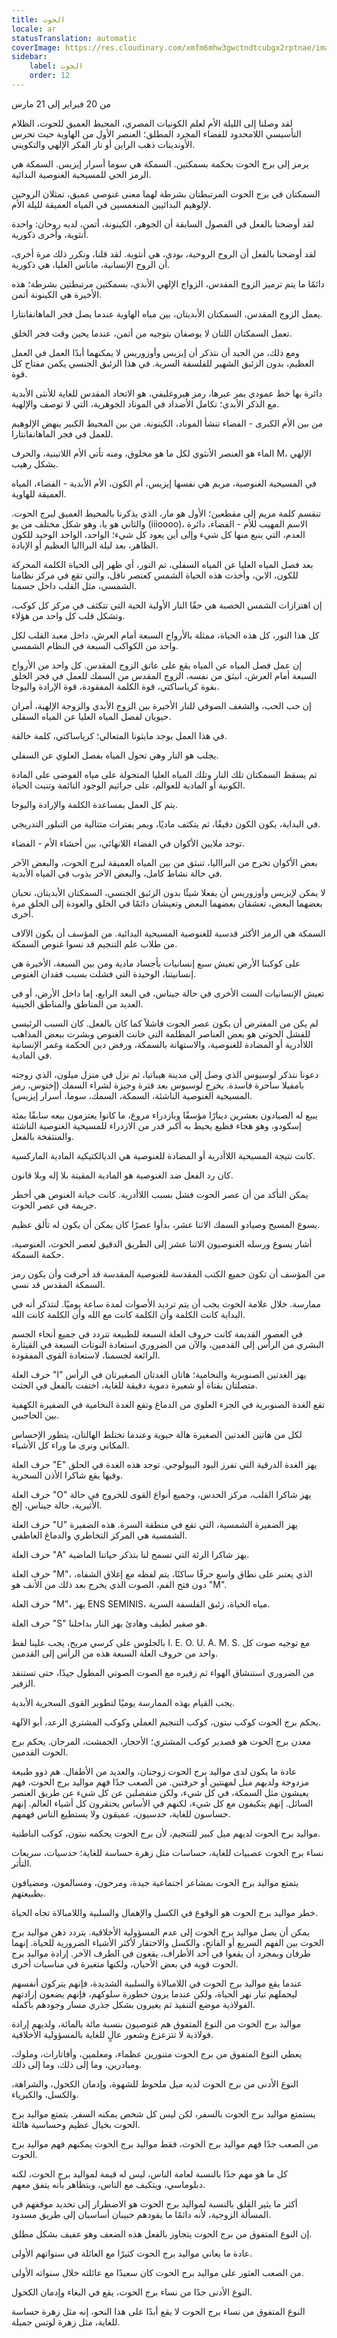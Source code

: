 ```yaml
---
title: الحوت
locale: ar
statusTranslation: automatic
coverImage: https://res.cloudinary.com/xmfm6mhw3gwctndtcubgx2rptnae/image/upload/v1741354450/small_cover_tratado_esoterico_de_astrologia_hermetica_6210a35442.webp
sidebar:
    label: الحوت
    order: 12
---
```

من 20 فبراير إلى 21 مارس

لقد وصلنا إلى الليلة الأم لعلم الكونيات المصري، المحيط العميق للحوت، الظلام التأسيسي اللامحدود للفضاء المجرد المطلق؛ العنصر الأول من الهاوية حيث تحرس الأوندينات ذهب الراين أو نار الفكر الإلهي والتكويني.

يرمز إلى برج الحوت بحكمة بسمكتين. السمكة هي سوما أسرار إيزيس. السمكة هي الرمز الحي للمسيحية الغنوصية البدائية.

السمكتان في برج الحوت المرتبطتان بشرطة لهما معنى غنوصي عميق، تمثلان الروحين لإلوهيم البدائيين المنغمسين في المياه العميقة لليلة الأم.

لقد أوضحنا بالفعل في الفصول السابقة أن الجوهر، الكينونة، أتمن، لديه روحان: واحدة أنثوية، وأخرى ذكورية.

لقد أوضحنا بالفعل أن الروح الروحية، بودي، هي أنثوية. لقد قلنا، ونكرر ذلك مرة أخرى، أن الروح الإنسانية، ماناس العليا، هي ذكورية.

دائمًا ما يتم ترميز الزوج المقدس، الزواج الإلهي الأبدي، بسمكتين مرتبطتين بشرطة؛ هذه الأخيرة هي الكينونة أتمن.

يعمل الزوج المقدس، السمكتان الأبديتان، بين مياه الهاوية عندما يصل فجر الماهانفانتارا.

تعمل السمكتان اللتان لا يوصفان بتوجيه من أتمن، عندما يحين وقت فجر الخلق.

ومع ذلك، من الجيد أن نتذكر أن إيزيس وأوزوريس لا يمكنهما أبدًا العمل في العمل العظيم، بدون الزئبق الشهير للفلسفة السرية. في هذا الزئبق الجنسي يكمن مفتاح كل قوة.

دائرة بها خط عمودي يمر عبرها، رمز هيروغليفي، هو الاتحاد المقدس للغاية للأنثى الأبدية مع الذكر الأبدي؛ تكامل الأضداد في الموناد الجوهرية، التي لا توصف والإلهية.

من بين الأم الكبرى - الفضاء تنشأ الموناد، الكينونة. من بين المحيط الكبير ينهض الإلوهيم للعمل في فجر الماهانفانتارا.

الماء هو العنصر الأنثوي لكل ما هو مخلوق، ومنه تأتي الأم اللاتينية، والحرف M، الإلهي بشكل رهيب.

في المسيحية الغنوصية، مريم هي نفسها إيزيس، أم الكون، الأم الأبدية - الفضاء، المياه العميقة للهاوية.

تنقسم كلمة مريم إلى مقطعين؛ الأول هو مار، الذي يذكرنا بالمحيط العميق لبرج الحوت. والثاني هو يا، وهو شكل مختلف من يو (iiioooo)، الاسم المهيب للأم - الفضاء، دائرة العدم، التي ينبع منها كل شيء وإلى أين يعود كل شيء؛ الواحد، الواحد الوحيد للكون الظاهر، بعد ليلة البرااليا العظيم أو الإبادة.

بعد فصل المياه العليا عن المياه السفلى، تم النور، أي ظهر إلى الحياة الكلمة المحركة للكون، الابن، وأخذت هذه الحياة الشمس كعنصر ناقل، والتي تقع في مركز نظامنا الشمسي، مثل القلب داخل جسمنا.

إن اهتزازات الشمس الخصبة هي حقًا النار الأولية الحية التي تتكثف في مركز كل كوكب، وتشكل قلب كل واحد من هؤلاء.

كل هذا النور، كل هذه الحياة، ممثلة بالأرواح السبعة أمام العرش، داخل معبد القلب لكل واحد من الكواكب السبعة في النظام الشمسي.

إن عمل فصل المياه عن المياه يقع على عاتق الزوج المقدس. كل واحد من الأرواح السبعة أمام العرش، انبثق من نفسه، الزوج المقدس من السمك للعمل في فجر الخلق بقوة كرياساكتي، قوة الكلمة المفقودة، قوة الإرادة واليوجا.

إن حب الحب، والشغف الصوفي للنار الأخيرة بين الزوج الأبدي والزوجة الإلهية، أمران حيويان لفصل المياه العليا عن المياه السفلى.

في هذا العمل يوجد مايثونا المتعالي؛ كرياساكتي، كلمة خالقة.

يجلب هو النار وهي تحول المياه بفصل العلوي عن السفلي.

ثم يسقط السمكتان تلك النار وتلك المياه العليا المتحولة على مياه الفوضى على المادة الكونية أو المادية للعوالم، على جراثيم الوجود النائمة وتنبت الحياة.

يتم كل العمل بمساعدة الكلمة والإرادة واليوجا.

في البداية، يكون الكون دقيقًا، ثم يتكثف ماديًا، ويمر بفترات متتالية من التبلور التدريجي.

توجد ملايين الأكوان في الفضاء اللانهائي، بين أحشاء الأم - الفضاء.

بعض الأكوان تخرج من البرااليا، تنبثق من بين المياه العميقة لبرج الحوت، والبعض الآخر في حالة نشاط كامل، والبعض الآخر يذوب في المياه الأبدية.

لا يمكن لإيزيس وأوزوريس أن يفعلا شيئًا بدون الزئبق الجنسي، السمكتان الأبديتان، تحبان بعضهما البعض، تعشقان بعضهما البعض وتعيشان دائمًا في الخلق والعودة إلى الخلق مرة أخرى.

السمكة هي الرمز الأكثر قدسية للغنوصية المسيحية البدائية. من المؤسف أن يكون الآلاف من طلاب علم التنجيم قد نسوا غنوص السمكة.

على كوكبنا الأرض تعيش سبع إنسانيات بأجساد مادية ومن بين السبعة، الأخيرة هي إنسانيتنا، الوحيدة التي فشلت بسبب فقدان الغنوص.

تعيش الإنسانيات الست الأخرى في حالة جيناس، في البعد الرابع، إما داخل الأرض، أو في العديد من المناطق والمناطق الجينية.

لم يكن من المفترض أن يكون عصر الحوت فاشلاً كما كان بالفعل. كان السبب الرئيسي للفشل الحوتي هو بعض العناصر المظلمة التي خانت الغنوص وبشرت ببعض المذاهب اللاأدرية أو المضادة للغنوصية، والاستهانة بالسمكة، ورفض دين الحكمة وغمر الإنسانية في المادية.

دعونا نتذكر لوسيوس الذي وصل إلى مدينة هيباتيا، ثم نزل في منزل ميلون، الذي زوجته بامفيلا ساحرة فاسدة. يخرج لوسيوس بعد فترة وجيزة لشراء السمك (إختوس، رمز المسيحية الغنوصية الناشئة، السمكة، السمك، سوما، أسرار إيزيس).

يبيع له الصيادون بعشرين دينارًا مؤسفًا وبازدراء مروع، ما كانوا يعتزمون بيعه سابقًا بمئة إسكودو، وهو هجاء فظيع يحيط به أكبر قدر من الازدراء للمسيحية الغنوصية الناشئة والمنتفخة بالفعل.

كانت نتيجة المسيحية اللاأدرية أو المضادة للغنوصية هي الديالكتيكية المادية الماركسية.

كان رد الفعل ضد الغنوصية هو المادية المقيتة بلا إله وبلا قانون.

يمكن التأكد من أن عصر الحوت فشل بسبب اللاأدرية. كانت خيانة الغنوص هي أخطر جريمة في عصر الحوت.

يسوع المسيح وصيادو السمك الاثنا عشر، بدأوا عصرًا كان يمكن أن يكون له تألق عظيم.

أشار يسوع ورسله الغنوصيون الاثنا عشر إلى الطريق الدقيق لعصر الحوت، الغنوصية، حكمة السمكة.

من المؤسف أن تكون جميع الكتب المقدسة للغنوصية المقدسة قد أحرقت وأن يكون رمز السمكة المقدس قد نسي.

ممارسة. خلال علامة الحوت يجب أن يتم ترديد الأصوات لمدة ساعة يوميًا. لنتذكر أنه في البداية كانت الكلمة وأن الكلمة كانت مع الله وأن الكلمة كانت الله.

في العصور القديمة كانت حروف العلة السبعة للطبيعة تتردد في جميع أنحاء الجسم البشري من الرأس إلى القدمين، والآن من الضروري استعادة النوتات السبعة في القيثارة الرائعة لجسمنا، لاستعادة القوى المفقودة.

حرف العلة "I" يهز الغدتين الصنوبرية والنخامية؛ هاتان الغدتان الصغيرتان في الرأس متصلتان بقناة أو شعيرة دموية دقيقة للغاية، اختفت بالفعل في الجثث.

تقع الغدة الصنوبرية في الجزء العلوي من الدماغ وتقع الغدة النخامية في الضفيرة الكهفية بين الحاجبين.

لكل من هاتين الغدتين الصغيرة هالة حيوية وعندما تختلط الهالتان، يتطور الإحساس المكاني ونرى ما وراء كل الأشياء.

حرف العلة "E" يهز الغدة الدرقية التي تفرز اليود البيولوجي. توجد هذه الغدة في الحلق وفيها يقع شاكرا الأذن السحرية.

حرف العلة "O" يهز شاكرا القلب، مركز الحدس، وجميع أنواع القوى للخروج في حالة الأثيرية، حالة جيناس، إلخ.

حرف العلة "U" يهز الضفيرة الشمسية، التي تقع في منطقة السرة. هذه الضفيرة الشمسية هي المركز التخاطري والدماغ العاطفي.

حرف العلة "A" يهز شاكرا الرئة التي تسمح لنا بتذكر حياتنا الماضية.

حرف العلة "M"، الذي يعتبر على نطاق واسع حرفًا ساكنًا، يتم لفظه مع إغلاق الشفاه، دون فتح الفم، الصوت الذي يخرج بعد ذلك من الأنف هو "M".

حرف العلة "M"، يهز ENS SEMINIS، مياه الحياة، زئبق الفلسفة السرية.

حرف العلة "S" هو صفير لطيف وهادئ يهز النار بداخلنا.

بالجلوس على كرسي مريح، يجب علينا لفظ I. E. O. U. A. M. S. مع توجيه صوت كل واحد من حروف العلة السبعة هذه من الرأس إلى القدمين.

من الضروري استنشاق الهواء ثم زفيره مع الصوت الصوتي المطول جيدًا، حتى تستنفد الزفير.

يجب القيام بهذه الممارسة يوميًا لتطوير القوى السحرية الأبدية.

يحكم برج الحوت كوكب نبتون، كوكب التنجيم العملي وكوكب المشتري الرعد، أبو الآلهة.

معدن برج الحوت هو قصدير كوكب المشتري؛ الأحجار، الجمشت، المرجان. يحكم برج الحوت القدمين.

عادة ما يكون لدى مواليد برج الحوت زوجتان، والعديد من الأطفال. هم ذوو طبيعة مزدوجة ولديهم ميل لمهنتين أو حرفتين. من الصعب جدًا فهم مواليد برج الحوت، فهم يعيشون مثل السمكة، في كل شيء، ولكن منفصلين عن كل شيء عن طريق العنصر السائل. إنهم يتكيفون مع كل شيء، لكنهم في الأساس يحتقرون كل أشياء العالم. إنهم حساسون للغاية، حدسيون، عميقون ولا يستطيع الناس فهمهم.

مواليد برج الحوت لديهم ميل كبير للتنجيم، لأن برج الحوت يحكمه نبتون، كوكب الباطنية.

نساء برج الحوت عصبيات للغاية، حساسات مثل زهرة حساسة للغاية؛ حدسيات، سريعات التأثر.

يتمتع مواليد برج الحوت بمشاعر اجتماعية جيدة، ومرحون، ومسالمون، ومضيافون بطبيعتهم.

خطر مواليد برج الحوت هو الوقوع في الكسل والإهمال والسلبية واللامبالاة تجاه الحياة.

يمكن أن يصل مواليد برج الحوت إلى عدم المسؤولية الأخلاقية. يتردد ذهن مواليد برج الحوت بين الفهم السريع أو الفاتح، والكسل والاحتقار لأكثر الأشياء الضرورية للحياة. إنهما طرفان وبمجرد أن يقعوا في أحد الأطراف، يقعون في الطرف الآخر. إرادة مواليد برج الحوت قوية في بعض الأحيان، ولكنها متغيرة في مناسبات أخرى.

عندما يقع مواليد برج الحوت في اللامبالاة والسلبية الشديدة، فإنهم يتركون أنفسهم ليحملهم تيار نهر الحياة، ولكن عندما يرون خطورة سلوكهم، فإنهم يضعون إرادتهم الفولاذية موضع التنفيذ ثم يغيرون بشكل جذري مسار وجودهم بأكمله.

مواليد برج الحوت من النوع المتفوق هم غنوصيون بنسبة مائة بالمائة، ولديهم إرادة فولاذية لا تتزعزع وشعور عالٍ للغاية بالمسؤولية الأخلاقية.

يعطي النوع المتفوق من برج الحوت متنورين عظماء، ومعلمين، وأفاتارات، وملوك، ومبادرين، وما إلى ذلك، وما إلى ذلك.

النوع الأدنى من برج الحوت لديه ميل ملحوظ للشهوة، وإدمان الكحول، والشراهة، والكسل، والكبرياء.

يستمتع مواليد برج الحوت بالسفر، لكن ليس كل شخص يمكنه السفر. يتمتع مواليد برج الحوت بخيال عظيم وحساسية هائلة.

من الصعب جدًا فهم مواليد برج الحوت، فقط مواليد برج الحوت يمكنهم فهم مواليد برج الحوت.

كل ما هو مهم جدًا بالنسبة لعامة الناس، ليس له قيمة لمواليد برج الحوت، لكنه دبلوماسي، ويتكيف مع الناس، ويتظاهر بأنه يتفق معهم.

أكثر ما يثير القلق بالنسبة لمواليد برج الحوت هو الاضطرار إلى تحديد موقفهم في المسألة الزوجية، لأنه دائمًا ما يقودهم حبيبان أساسيان إلى طريق مسدود.

إن النوع المتفوق من برج الحوت يتجاوز بالفعل هذه الضعف وهو عفيف بشكل مطلق.

عادة ما يعاني مواليد برج الحوت كثيرًا مع العائلة في سنواتهم الأولى.

من الصعب العثور على مواليد برج الحوت كان سعيدًا مع عائلته خلال سنواته الأولى.

النوع الأدنى جدًا من نساء برج الحوت، يقع في البغاء وإدمان الكحول.

النوع المتفوق من نساء برج الحوت لا يقع أبدًا على هذا النحو، إنه مثل زهرة حساسة للغاية، مثل زهرة لوتس جميلة.
